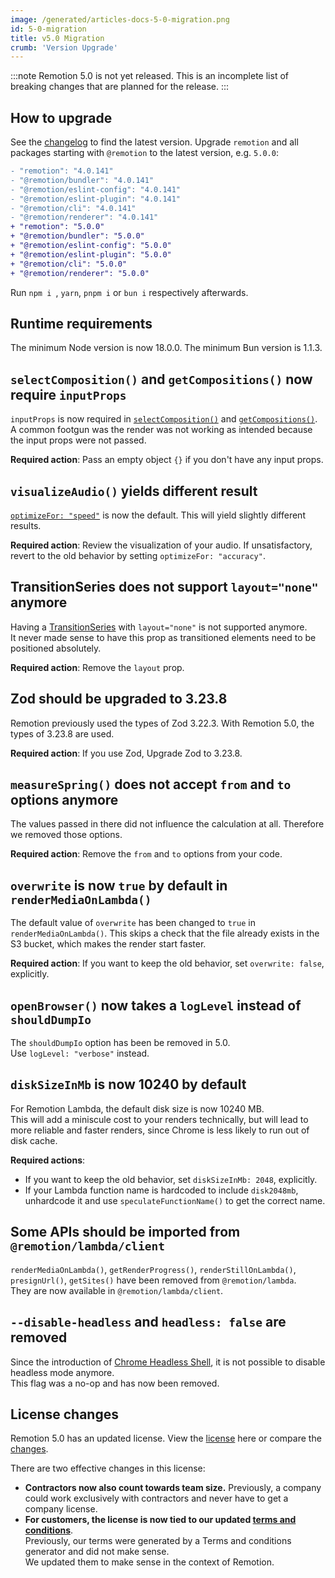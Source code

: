 ```yaml
---
image: /generated/articles-docs-5-0-migration.png
id: 5-0-migration
title: v5.0 Migration
crumb: 'Version Upgrade'
---
```


:::note
Remotion 5.0 is not yet released. This is an incomplete list of breaking changes that are planned for the release.
:::

## How to upgrade

See the [changelog](https://remotion.dev/changelog) to find the latest version.
Upgrade `remotion` and all packages starting with `@remotion` to the latest version, e.g. `5.0.0`:

```diff
- "remotion": "4.0.141"
- "@remotion/bundler": "4.0.141"
- "@remotion/eslint-config": "4.0.141"
- "@remotion/eslint-plugin": "4.0.141"
- "@remotion/cli": "4.0.141"
- "@remotion/renderer": "4.0.141"
+ "remotion": "5.0.0"
+ "@remotion/bundler": "5.0.0"
+ "@remotion/eslint-config": "5.0.0"
+ "@remotion/eslint-plugin": "5.0.0"
+ "@remotion/cli": "5.0.0"
+ "@remotion/renderer": "5.0.0"
```

Run `npm i `, `yarn`, `pnpm i` or `bun i` respectively afterwards.

## Runtime requirements

The minimum Node version is now 18.0.0. The minimum Bun version is 1.1.3.

## `selectComposition()` and `getCompositions()` now require `inputProps`

`inputProps` is now required in [`selectComposition()`](/docs/renderer/select-composition) and [`getCompositions()`](/docs/renderer/get-compositions).  
A common footgun was the render was not working as intended because the input props were not passed.

**Required action**: Pass an empty object `{}` if you don't have any input props.

## `visualizeAudio()` yields different result

[`optimizeFor: "speed"`](/docs/visualize-audio#optimizefor) is now the default. This will yield slightly different results.

**Required action**: Review the visualization of your audio. If unsatisfactory, revert to the old behavior by setting `optimizeFor: "accuracy"`.

## TransitionSeries does not support `layout="none"` anymore

Having a [TransitionSeries](/docs/transitions/transitionseries) with `layout="none"` is not supported anymore.  
It never made sense to have this prop as transitioned elements need to be positioned absolutely.

**Required action**: Remove the `layout` prop.

## Zod should be upgraded to 3.23.8

Remotion previously used the types of Zod 3.22.3. With Remotion 5.0, the types of 3.23.8 are used.

**Required action**: If you use Zod, Upgrade Zod to 3.23.8.

## `measureSpring()` does not accept `from` and `to` options anymore

The values passed in there did not influence the calculation at all. Therefore we removed those options.

**Required action**: Remove the `from` and `to` options from your code.

## `overwrite` is now `true` by default in `renderMediaOnLambda()`

The default value of `overwrite` has been changed to `true` in `renderMediaOnLambda()`. This skips a check that the file already exists in the S3 bucket, which makes the render start faster.

**Required action**: If you want to keep the old behavior, set `overwrite: false`, explicitly.

## `openBrowser()` now takes a `logLevel` instead of `shouldDumpIo`

The `shouldDumpIo` option has been be removed in 5.0.  
Use `logLevel: "verbose"` instead.

## `diskSizeInMb` is now 10240 by default

For Remotion Lambda, the default disk size is now 10240 MB.  
This will add a miniscule cost to your renders technically, but will lead to more reliable and faster renders, since Chrome is less likely to run out of disk cache.

**Required actions**:

- If you want to keep the old behavior, set `diskSizeInMb: 2048`, explicitly.
- If your Lambda function name is hardcoded to include `disk2048mb`, unhardcode it and use `speculateFunctionName()` to get the correct name.

## Some APIs should be imported from `@remotion/lambda/client`

`renderMediaOnLambda()`, `getRenderProgress()`, `renderStillOnLambda()`, `presignUrl()`, `getSites()` have been removed from `@remotion/lambda`.  
They are now available in `@remotion/lambda/client`.

## `--disable-headless` and `headless: false` are removed

Since the introduction of [Chrome Headless Shell](/docs/miscellaneous/chrome-headless-shell), it is not possible to disable headless mode anymore.  
This flag was a no-op and has now been removed.

## License changes

Remotion 5.0 has an updated license. View the [license](https://github.com/remotion-dev/remotion/blob/5-0-license/LICENSE.md) here or compare the [changes](https://github.com/remotion-dev/remotion/pull/3750).

There are two effective changes in this license:

- **Contractors now also count towards team size.** Previously, a company could work exclusively with contractors and never have to get a company license.
- **For customers, the license is now tied to our updated [terms and conditions](https://www.remotion.pro/terms)**.  
  Previously, our terms were generated by a Terms and conditions generator and did not make sense.  
  We updated them to make sense in the context of Remotion.
